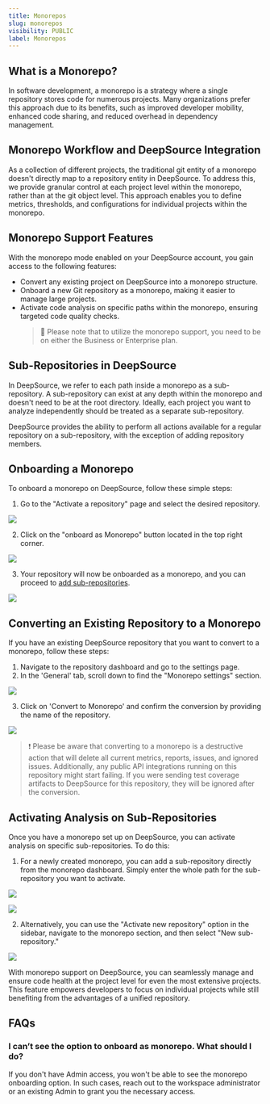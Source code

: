 ```yaml
---
title: Monorepos
slug: monorepos
visibility: PUBLIC
label: Monorepos
---
```

## What is a Monorepo?

In software development, a monorepo is a strategy where a single repository stores code for numerous projects. Many organizations prefer this approach due to its benefits, such as improved developer mobility, enhanced code sharing, and reduced overhead in dependency management.

## Monorepo Workflow and DeepSource Integration

As a collection of different projects, the traditional git entity of a monorepo doesn't directly map to a repository entity in DeepSource. To address this, we provide granular control at each project level within the monorepo, rather than at the git object level. This approach enables you to define metrics, thresholds, and configurations for individual projects within the monorepo.

## Monorepo Support Features

With the monorepo mode enabled on your DeepSource account, you gain access to the following features:

- Convert any existing project on DeepSource into a monorepo structure.
- Onboard a new Git repository as a monorepo, making it easier to manage large projects.
- Activate code analysis on specific paths within the monorepo, ensuring targeted code quality checks.
  > 📘 Please note that to utilize the monorepo support, you need to be on either the Business or Enterprise plan.

## Sub-Repositories in DeepSource

In DeepSource, we refer to each path inside a monorepo as a sub-repository. A sub-repository can exist at any depth within the monorepo and doesn't need to be at the root directory. Ideally, each project you want to analyze independently should be treated as a separate sub-repository.

DeepSource provides the ability to perform all actions available for a regular repository on a sub-repository, with the exception of adding repository members.

## Onboarding a Monorepo

To onboard a monorepo on DeepSource, follow these simple steps:

1. Go to the "Activate a repository" page and select the desired repository.

![](https://files.readme.io/818a8dc-activate.png)


2. Click on the "onboard as Monorepo" button located in the top right corner.

![](https://files.readme.io/688ad76-top_right_button.png)


3. Your repository will now be onboarded as a monorepo, and you can proceed to [add sub-repositories](https://docs.deepsource.com/docs/repository-view-monorepos#activating-analysis-on-sub-repositories).

![](https://files.readme.io/1f29c76-define_new_sub_repo.png)


## Converting an Existing Repository to a Monorepo

If you have an existing DeepSource repository that you want to convert to a monorepo, follow these steps:

1. Navigate to the repository dashboard and go to the settings page.
2. In the 'General' tab, scroll down to find the "Monorepo settings" section.

![](https://files.readme.io/22c86e5-SCR-20230919-qhch.png)


3. Click on 'Convert to Monorepo' and confirm the conversion by providing the name of the repository.

![](https://files.readme.io/90bd1aa-SCR-20230919-qhpd.png)


> ❗️ Please be aware that converting to a monorepo is a destructive action that will delete all current metrics, reports, issues, and ignored issues. Additionally, any public API integrations running on this repository might start failing. If you were sending test coverage artifacts to DeepSource for this repository, they will be ignored after the conversion.

## Activating Analysis on Sub-Repositories

Once you have a monorepo set up on DeepSource, you can activate analysis on specific sub-repositories. To do this:

1. For a newly created monorepo, you can add a sub-repository directly from the monorepo dashboard. Simply enter the whole path for the sub-repository you want to activate.

![](https://files.readme.io/f1558fe-modal-2.png)


![](https://files.readme.io/5f8626a-define_path.png)


2. Alternatively, you can use the "Activate new repository" option in the sidebar, navigate to the monorepo section, and then select "New sub-repository."

![](https://files.readme.io/01733e8-activate-modal-monorepo.png)


With monorepo support on DeepSource, you can seamlessly manage and ensure code health at the project level for even the most extensive projects. This feature empowers developers to focus on individual projects while still benefiting from the advantages of a unified repository.

## FAQs

### I can’t see the option to onboard as monorepo. What should I do?

If you don't have Admin access, you won't be able to see the monorepo onboarding option. In such cases, reach out to the workspace administrator or an existing Admin to grant you the necessary access.
